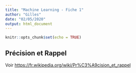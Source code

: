 ```yaml
---
title: "Machine Learning - Fiche 1"
author: "Gilles"
date: "02/05/2020"
output: html_document
---
```


```r
knitr::opts_chunk$set(echo = TRUE)
```


## Précision et Rappel


Voir <https://fr.wikipedia.org/wiki/Pr%C3%A9cision_et_rappel>


